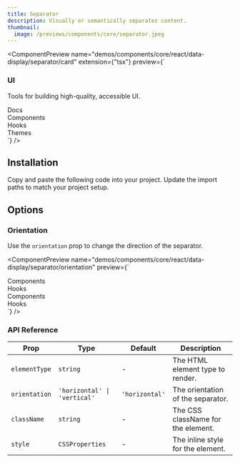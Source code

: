 ```yaml
---
title: Separator
description: Visually or semantically separates content.
thumbnail:
  image: /previews/components/core/separator.jpeg
---
```


<ComponentPreview
  name="demos/components/core/react/data-display/separator/card"
   extension={"tsx"}
  preview={`<div className="space-y-2 rounded-md border p-4">
  <div>
    <h3 className="font-bold">UI</h3>
    <p className="text-sm text-fg">Tools for building high-quality, accessible UI.</p>
  </div>
  <Separator className="my-4" />
  <div className="flex h-5 items-center space-x-4 text-sm">
    <div>Docs</div>
    <Separator orientation="vertical" />
    <div>Components</div>
    <Separator orientation="vertical" />
    <div>Hooks</div>
    <Separator orientation="vertical" />
    <div>Themes</div>
  </div>
</div>`}
/>

## Installation

<Steps>
  <Step>Copy and paste the following code into your project.</Step>
  <ComponentSource  name={["components/core/default/react/data-display/separator"]} extension={["tsx"]} />
  <Step>Update the import paths to match your project setup.</Step>
</Steps>

## Options

### Orientation

Use the `orientation` prop to change the direction of the separator.

<ComponentPreview
  name="demos/components/core/react/data-display/separator/orientation"
  preview={`<div className="flex items-center gap-10">
  <div className="flex h-5 items-center gap-2 text-sm">
    <div>Components</div>
    <Separator orientation="vertical" />
    <div>Hooks</div>
  </div>
  <div className="flex flex-col items-center gap-2 text-sm">
    <div>Components</div>
    <Separator orientation="horizontal" />
    <div>Hooks</div>
  </div>
</div>`}
/>

### API Reference

| Prop          | Type                         | Default        | Description                        |
| ------------- | ---------------------------- | -------------- | ---------------------------------- |
| `elementType` | `string`                     | -              | The HTML element type to render.   |
| `orientation` | `'horizontal' \| 'vertical'` | `'horizontal'` | The orientation of the separator.  |
| `className`   | `string`                     | -              | The CSS className for the element. |
| `style`       | `CSSProperties`              | -              | The inline style for the element.  |